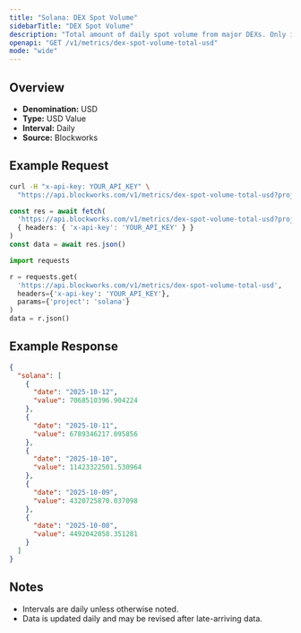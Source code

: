 ```yaml
---
title: "Solana: DEX Spot Volume"
sidebarTitle: "DEX Spot Volume"
description: "Total amount of daily spot volume from major DEXs. Only includes volumes from fee-paying liquidity pools."
openapi: "GET /v1/metrics/dex-spot-volume-total-usd"
mode: "wide"
---
```


## Overview

- **Denomination:** USD
- **Type:** USD Value
- **Interval:** Daily
- **Source:** Blockworks

## Example Request

<CodeGroup>

```bash cURL
curl -H "x-api-key: YOUR_API_KEY" \
  "https://api.blockworks.com/v1/metrics/dex-spot-volume-total-usd?project=solana"
```

```typescript TypeScript
const res = await fetch(
  'https://api.blockworks.com/v1/metrics/dex-spot-volume-total-usd?project=solana',
  { headers: { 'x-api-key': 'YOUR_API_KEY' } }
)
const data = await res.json()
```

```python Python
import requests

r = requests.get(
  'https://api.blockworks.com/v1/metrics/dex-spot-volume-total-usd',
  headers={'x-api-key': 'YOUR_API_KEY'},
  params={'project': 'solana'}
)
data = r.json()
```

</CodeGroup>

## Example Response

```json
{
  "solana": [
    {
      "date": "2025-10-12",
      "value": 7068510396.904224
    },
    {
      "date": "2025-10-11",
      "value": 6789346217.095856
    },
    {
      "date": "2025-10-10",
      "value": 11423322501.530964
    },
    {
      "date": "2025-10-09",
      "value": 4320725870.037098
    },
    {
      "date": "2025-10-08",
      "value": 4492042058.351281
    }
  ]
}
```

## Notes
- Intervals are daily unless otherwise noted.
- Data is updated daily and may be revised after late-arriving data.